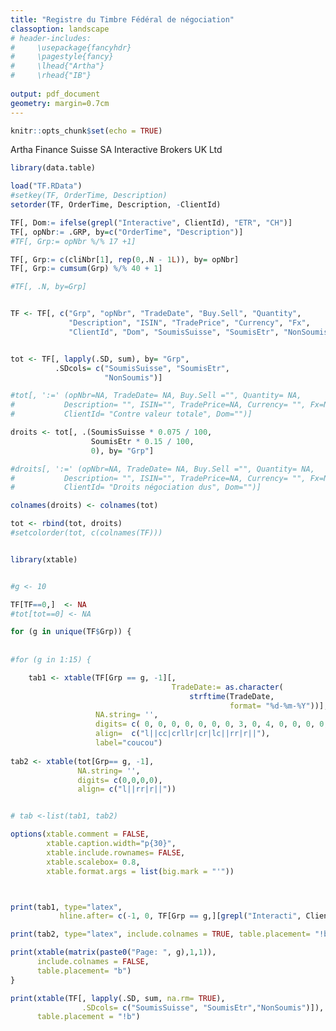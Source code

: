 ```yaml
---
title: "Registre du Timbre Fédéral de négociation"
classoption: landscape
# header-includes: 
#     \usepackage{fancyhdr}
#     \pagestyle{fancy}
#     \lhead{"Artha"}
#     \rhead{"IB"}
                
output: pdf_document
geometry: margin=0.7cm
---
```


```r
knitr::opts_chunk$set(echo = TRUE)

```

Artha Finance Suisse SA
\hspace{519pt}
Interactive Brokers UK Ltd  


\begin{flushright}
`r format(Sys.Date(), "%e %B %Y")`
\end{flushright}


```r

library(data.table)

load("TF.RData")
#setkey(TF, OrderTime, Description)
setorder(TF, OrderTime, Description, -ClientId)

TF[, Dom:= ifelse(grepl("Interactive", ClientId), "ETR", "CH")]
TF[, opNbr:= .GRP, by=c("OrderTime", "Description")] 
#TF[, Grp:= opNbr %/% 17 +1]

TF[, Grp:= c(cliNbr[1], rep(0,.N - 1L)), by= opNbr]
TF[, Grp:= cumsum(Grp) %/% 40 + 1]

#TF[, .N, by=Grp]


TF <- TF[, c("Grp", "opNbr", "TradeDate", "Buy.Sell", "Quantity",
             "Description", "ISIN", "TradePrice", "Currency", "Fx",
             "ClientId", "Dom", "SoumisSuisse", "SoumisEtr", "NonSoumis")]


tot <- TF[, lapply(.SD, sum), by= "Grp",
          .SDcols= c("SoumisSuisse", "SoumisEtr",
                     "NonSoumis")]

#tot[, ':=' (opNbr=NA, TradeDate= NA, Buy.Sell ="", Quantity= NA,
#           Description= "", ISIN="", TradePrice=NA, Currency= "", Fx=NA,
#           ClientId= "Contre valeur totale", Dom="")]

droits <- tot[, .(SoumisSuisse * 0.075 / 100,
                  SoumisEtr * 0.15 / 100,
                  0), by= "Grp"]

#droits[, ':=' (opNbr=NA, TradeDate= NA, Buy.Sell ="", Quantity= NA,
#           Description= "", ISIN="", TradePrice=NA, Currency= "", Fx=NA,
#           ClientId= "Droits négociation dus", Dom="")]

colnames(droits) <- colnames(tot)

tot <- rbind(tot, droits)
#setcolorder(tot, c(colnames(TF)))



```


```r

library(xtable)


#g <- 10

TF[TF==0,]  <- NA
#tot[tot==0] <- NA

for (g in unique(TF$Grp)) {
    
    
#for (g in 1:15) {

    tab1 <- xtable(TF[Grp == g, -1][, 
                                    TradeDate:= as.character(
                                        strftime(TradeDate, 
                                                 format= "%d-%m-%Y"))],
                   NA.string= '',
                   digits= c( 0, 0, 0, 0, 0, 0, 0, 3, 0, 4, 0, 0, 0, 0, 0),
                   align=  c("l||cc|crllr|cr|lc||rr|r||"),
                   label="coucou")
    
tab2 <- xtable(tot[Grp== g, -1],
               NA.string= '',
               digits= c(0,0,0,0),
               align= c("l||rr|r||"))


# tab <-list(tab1, tab2)

options(xtable.comment = FALSE, 
        xtable.caption.width="p{30}",
        xtable.include.rownames= FALSE, 
        xtable.scalebox= 0.8,
        xtable.format.args = list(big.mark = "'"))



print(tab1, type="latex",
           hline.after= c(-1, 0, TF[Grp == g,][grepl("Interacti", ClientId), which= TRUE]))

print(tab2, type="latex", include.colnames = TRUE, table.placement= "!b")

print(xtable(matrix(paste0("Page: ", g),1,1)), 
      include.colnames = FALSE,
      table.placement= "b")
}

print(xtable(TF[, lapply(.SD, sum, na.rm= TRUE), 
                .SDcols= c("SoumisSuisse", "SoumisEtr","NonSoumis")]),
      table.placement = "!b")
          

```

